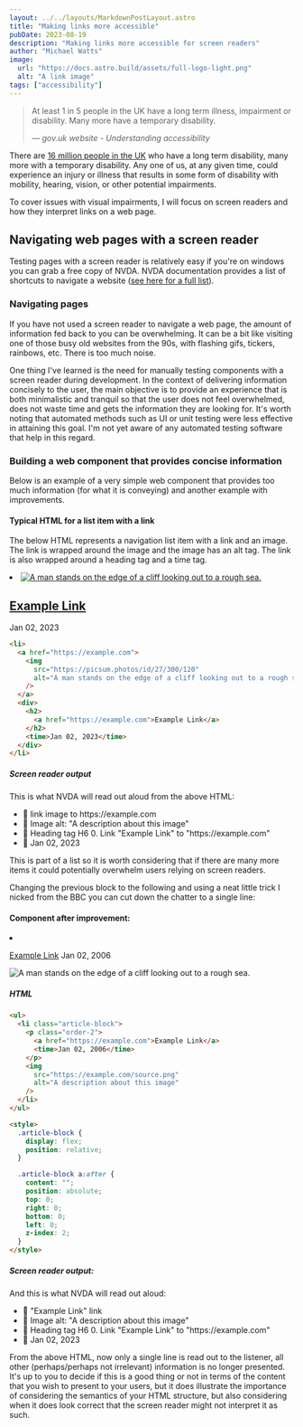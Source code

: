 ```yaml
---
layout: ../../layouts/MarkdownPostLayout.astro
title: "Making links more accessible"
pubDate: 2023-08-19
description: "Making links more accessible for screen readers"
author: "Michael Watts"
image:
  url: "https://docs.astro.build/assets/full-logo-light.png"
  alt: "A link image"
tags: ["accessibility"]
---
```



> At least 1 in 5 people in the UK have a long term illness, impairment or disability. Many more have a temporary disability.
>
> &mdash; <cite>gov.uk website - Understanding accessibility</cite>

There are [16 million people in the UK](https://www.scope.org.uk/media/disability-facts-figures/) who have a long term disability,
many more with a temporary disability. Any one of us, at any given time, could experience an injury or illness that results in some form of disability
with mobility, hearing, vision, or other potential impairments.

To cover issues with visual impairments, I will focus on screen readers and how they interpret links on a web page.

## Navigating web pages with a screen reader

Testing pages with a screen reader is relatively easy if you're on windows you can grab a free copy of NVDA.
NVDA documentation provides a list of shortcuts to navigate a website ([see here for a full list](https://webaim.org/resources/shortcuts/nvda)).

### Navigating pages

If you have not used a screen reader to navigate a web page, the amount of information fed back to you can be overwhelming. It can be a bit like visiting one of those busy old websites from the 90s, with flashing gifs, tickers, rainbows, etc. There is too much noise.

One thing I've learned is the need for manually testing components with a screen reader during development. In the context of delivering information concisely to the user, the main objective is to provide an experience that is both minimalistic and tranquil so that the user does not feel overwhelmed, does not waste time and gets the information they are looking for. It's worth noting that automated methods such as UI or unit testing were less effective in attaining this goal. I'm not yet aware of any automated testing software that help in this regard.

### Building a web component that provides concise information

Below is an example of a very simple web component that provides too much information (for what it is conveying) and another example with improvements.

#### Typical HTML for a list item with a link

The below HTML represents a navigation list item with a link and an image. The link is wrapped around the image and the image has an alt tag. The link is also wrapped around a heading tag and a time tag.

<li class="list-none w-80 bg-slate-100 dark:bg-slate-800 rounded-lg overflow-hidden mb-5 shadow-2xl border">
  <a href="https://example.com">
    <img
      src="https://picsum.photos/id/27/300/120"
      alt="A man stands on the edge of a cliff looking out to a rough sea."
      class="w-full"
    />
  </a>
  <div class="flex justify-between items-baseline px-3 py-3">
    <h2 class="m-0 leading-none">
      <a href="https://example.com">Example Link</a>
    </h2>
    <time class="text-sm">Jan 02, 2023</time>
  </div>
</li>


```html
<li>
  <a href="https://example.com">
    <img
      src="https://picsum.photos/id/27/300/120"
      alt="A man stands on the edge of a cliff looking out to a rough sea."
    />
  </a>
  <div>
    <h2>
      <a href="https://example.com">Example Link</a>
    </h2>
    <time>Jan 02, 2023</time>
  </div>
</li>
```

##### Screen reader output

This is what NVDA will read out aloud from the above HTML:

<ul class="list-none bg-stipes-fuchsia rounded-lg font-mono m-0 p-3">
  <li class="p-3 font-bold bg-fuchsia-500 mb-3 rounded-lg list-none">💬 link image to https://example.com</li>
  <li class="p-3 font-bold bg-fuchsia-500 mb-3 rounded-lg list-none">💬 Image alt: "A description about this image"</li>
  <li class="p-3 font-bold bg-fuchsia-500 mb-3 rounded-lg list-none">💬 Heading tag H6 0. Link "Example Link" to "https://example.com"</li>
  <li class="p-3 font-bold bg-fuchsia-500 rounded-lg list-none">💬 Jan 02, 2023</li>
</ul>

This is part of a list so it is worth considering that if there are many more items it could potentially overwhelm users relying on screen readers.

Changing the previous block to the following and using a neat little trick I nicked from the BBC you can cut down the chatter to a single line:

#### Component after improvement:

<li class="flex flex-col list-none w-80 bg-slate-100 dark:bg-slate-800 rounded-lg overflow-hidden mb-5 shadow-2xl border relative">
  <p class="order-2 flex justify-between items-baseline p-3 m-0">
    <a href="https://example.com" class="text-xl font-bold after::content-[''] after:absolute after:top-0 after:left-0 after:right-0 after:bottom-0 after:z-99">Example Link</a>
    <time>Jan 02, 2006</time>
  </p>
  <img
    src="https://picsum.photos/id/27/300/120"
    alt="A man stands on the edge of a cliff looking out to a rough sea."
    class="w-full"
  />
</li>

##### HTML

```html
<ul>
  <li class="article-block">
    <p class="order-2">
      <a href="https://example.com">Example Link</a>
      <time>Jan 02, 2006</time>
    </p>
    <img
      src="https://example.com/source.png"
      alt="A description about this image"
    />
  </li>
</ul>

<style>
  .article-block {
    display: flex;
    position: relative;
  }

  .article-block a:after {
    content: "";
    position: absolute;
    top: 0;
    right: 0;
    bottom: 0;
    left: 0;
    z-index: 2;
  }
</style>
```

##### Screen reader output:

And this is what NVDA will read out aloud:

<ul class="list-none bg-stipes-fuchsia rounded-lg font-mono m-0 p-3">
  <li class="p-3 font-bold bg-fuchsia-500 mb-3 rounded-lg list-none">💬 "Example Link" link</li>
  <li class="p-3 font-bold bg-stipes-fuchsia opacity-50 mb-3 rounded-lg list-none line-through">💬 Image alt: "A description about this image"</li>
  <li class="p-3 font-bold bg-stipes-fuchsia opacity-30 mb-3 rounded-lg list-none line-through">💬 Heading tag H6 0. Link "Example Link" to "https://example.com"</li>
  <li class="p-3 font-bold bg-stipes-fuchsia opacity-15 rounded-lg list-none line-through">💬 Jan 02, 2023</li>
</ul>

From the above HTML, now only a single line is read out to the listener, all other (perhaps/perhaps not irrelevant) information is no longer presented.
It's up to you to decide if this is a good thing or not in terms of the content that you wish to present to your users, but it does illustrate the importance of
considering the semantics of your HTML structure, but also considering when it does look correct that the screen reader might not interpret it as such.
